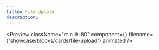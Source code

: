```yaml
---
title: File Upload
description:
---
```


<Preview
  className="min-h-80"
  component={<FileUpload />}
  filename={'showcase/blocks/cards/file-upload'}
  animated
/>
